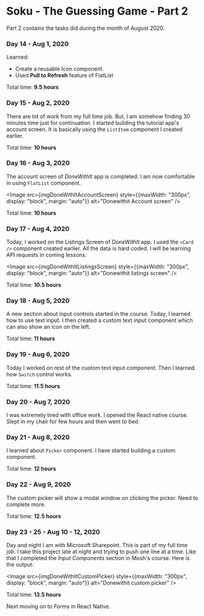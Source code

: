 

<Layout>
<SEO title="Soku - The Guessing Game - Part 2" />
<JSLayout>

# Soku - The Guessing Game - Part 2

Part 2 contains the tasks did during the month of August 2020.

### Day 14 - Aug 1, 2020

Learned:

- Create a reusable Icon component.
- Used **Pull to Refresh** feature of FlatList

Total time: **9.5 hours**

### Day 15 - Aug 2, 2020

There are lot of work from my full time job. But, I am somehow finding 30 minutes time just for continuation. I started building the tutorial app's account screen. It is basically using the `ListItem` component I created earlier.


Total time: **10 hours**

### Day 16 - Aug 3, 2020

The account screen of _DoneWithIt_ app is completed. I am now comfortable in using `FlatList` component.

<Image src={imgDoneWithItAccountScreen} style={{maxWidth: "300px", display: "block", margin: "auto"}} alt="Donewithit Account screen" />


Total time: **10 hours**

### Day 17 - Aug 4, 2020

Today, I worked on the Listings Screen of _DoneWithIt_ app. I used the `<Card />` component created earlier. All the data is hard coded. I will be learning API requests in coming lessons.

<Image src={imgDoneWithItListingsScreen} style={{maxWidth: "300px", display: "block", margin: "auto"}} alt="Donewithit listings screen" />


Total time: **10.5 hours**

### Day 18 - Aug 5, 2020

A new section about input controls started in the course. Today, I learned how to use text input. I then created a custom text input component which can also show an icon on the left.

Total time: **11 hours**

### Day 19 - Aug 6, 2020

Today I worked on rest of the custom text input component. Then I learned how `Switch` control works.

Total time: **11.5 hours**

### Day 20 - Aug 7, 2020

I was extremely tired with office work. I opened the React native course. Slept in my chair for few hours and then went to bed.

### Day 21 - Aug 8, 2020

I learned about `Picker` component. I have started building a custom component.

Total time: **12 hours**

### Day 22 - Aug 9, 2020

The custom picker will show a modal window on clicking the picker. Need to complete more.

Total time: **12.5 hours**

### Day 23 - 25 - Aug 10 - 12, 2020

Day and night I am with Microsoft Sharepoint. This is part of my full time job. I take this project late at night and trying to push one line at a time. Like that I completed the _Input Components_ section in Mosh's course. Here is the output:

<Image src={imgDoneWithItCustomPicker} style={{maxWidth: "300px", display: "block", margin: "auto"}} alt="Donewithit custom picker" />

Total time: **13.5 hours**

Next moving on to _Forms_ in React Native.

</JSLayout>
</Layout>
